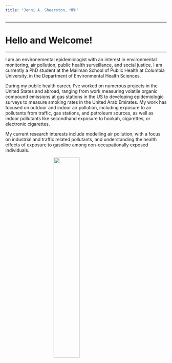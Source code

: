 ```yaml
---
title: "Jenni A. Shearston, MPH"
---
```


***

<div class="jumbotron">
  <h1 class="display-3">Hello and Welcome!</h1>
  <p class="lead"> </p>
  <hr class="my-4">
  <p> I am an environemental epidemiologist with an interest in  environmental monitoring, air pollution, public health surveillance, and social justice. I am currently a PhD student at the Mailman School of Public Health at Columbia University, in the Department of Environmental Health Sciences.</p>
  <p class="lead">
  </p>
</div>

During my public health career, I've worked on numerous projects in the United States and abroad, ranging from work measuring volatile organic compound emissions at gas stations in the US to developing epidemiologic surveys to measure smoking rates in the United Arab Emirates. My work has focused on outdoor and indoor air pollution, including exposure to air pollutants from traffic, gas stations, and petroleum sources, as well as indoor pollutants like secondhand exposure to hookah, cigarettes, or electronic cigarettes. 

My current research interests include modelling air pollution, with a focus on industrial and traffic related pollutants, and understanding the health effects of exposure to gasoline among non-occupationally exposed individuals. 

<img src="images/headshot2.jpg" style="width:40%; display: block; margin: 0 auto">












